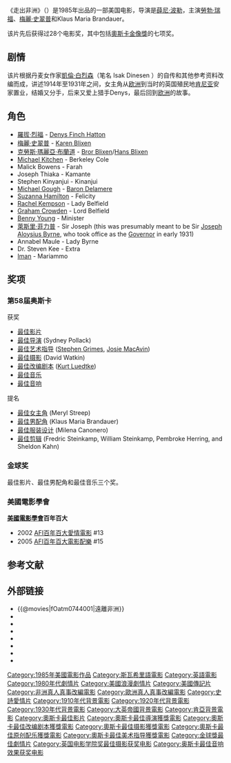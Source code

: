 {{Link style|time=2015-12-13T15:35:04+00:00}}
{{noteTA
|T=zh-hans:走出非洲;zh-hant:走出非洲;zh-hk:非洲之旅;zh-mo:非洲之旅;zh-tw:遠離非洲;
|1=zh-hans:走出非洲;zh-hant:走出非洲;zh-hk:非洲之旅;zh-mo:非洲之旅;zh-tw:遠離非洲;
|G1=Show
}}
{{Infobox Film
| name               = -{zh:走出非洲;zh-hans:走出非洲;zh-hant:走出非洲;zh-hk:非洲之旅;zh-mo:非洲之旅;zh-tw:遠離非洲;}-
| original_name      = {{lang|en|Out of Africa}}
| image              = Out of Africa.jpg
| caption            = 電影海報
| director           = [[薛尼·波勒|薛尼·波勒]]
| producer           = 薛尼·波勒
| writer             = Kurt Luedtke
| based_on           = Judith Thurman<br />[[Errol_Trzebinski|Errol Trzebinski]]<br />[[凱倫·白烈森|凱倫·白烈森]]
| starring           = [[勞勃·瑞福|勞勃·瑞福]]<br />[[梅麗·史翠普|梅麗·史翠普]]<br />[[高勞斯·馬利亞·布蘭度亞|高勞斯·馬利亞·布蘭度亞]]（[[:en:Klaus_Maria_Brandauer|Klaus Maria Brandauer]]）
| music              = [[约翰·巴瑞|约翰·巴瑞]]
| cinematography     = [[David_Watkin_(cinematographer)|David Watkin]]
| editing            = [[Fredric_Steinkamp|Fredric Steinkamp]]<br />[[William_Steinkamp|William Steinkamp]]<br />Pembroke Herring<br />[[Sheldon_Kahn|Sheldon Kahn]]<!--ordering of names is from Oscar nomination-->
| production_company = 
| distributor        = [[環球影業|環球影業]]
| released           = {{film date|1985|12|18}}：<br/>美國上映
| runtime            = 160 分鐘
| country            = {{美國電影產地}}
| language           = [[英語|英語]]<br/>[[斯瓦希里语|斯瓦希里语]]
| budget             = 約$3千1百萬美元
| gross              = US$87,071,205
| cn_name            = 走出非洲
| hk_name            = 非洲之旅
| tw_name            = 遠離非洲
}}
《走出非洲》（{{lang-en|'''''Out of Africa'''''}}）是1985年出品的一部美国电影，导演是[[薛尼·波勒|薛尼·波勒]]，主演[[勞勃·瑞福|勞勃·瑞福]]、[[梅麗·史翠普|梅麗·史翠普]]和Klaus Maria Brandauer。

该片先后获得过28个电影奖，其中包括[[奧斯卡金像獎|奧斯卡金像獎]]的七项奖。

== 剧情 ==
该片根据丹麦女作家[[凱倫·白烈森|凱倫·白烈森]]（笔名 Isak Dinesen ）的自传和其他参考资料改编而成，讲述1914年至1931年之间，女主角从[[欧洲|欧洲]]到当时的英国殖民地[[肯尼亚|肯尼亚]]安家置业，结婚又分手，后来又爱上猎手Denys，最后回到[[欧洲|欧洲]]的故事。

== 角色 ==
*[[羅拔·烈福|羅拔·烈福]] - [[Denys_Finch_Hatton|Denys Finch Hatton]]
*[[梅麗·史翠普|梅麗·史翠普]] - [[凱倫·白烈森|Karen Blixen]]
*[[:en:Klaus_Maria_Brandauer|克勞斯·瑪麗亞·布蘭道]] - [[Bror_von_Blixen-Finecke|Bror Blixen]]/[[Hans_von_Blixen-Finecke|Hans Blixen]]
*[[Michael_Kitchen|Michael Kitchen]] - Berkeley Cole
* Malick Bowens - Farah
* Joseph Thiaka - Kamante
* Stephen Kinyanjui - Kinanjui
*[[Michael_Gough|Michael Gough]] - [[Hugh_Cholmondeley,_3rd_Baron_Delamere|Baron Delamere]]
*[[Suzanna_Hamilton|Suzanna Hamilton]] - Felicity
*[[Rachel_Kempson|Rachel Kempson]] - Lady Belfield
*[[Graham_Crowden|Graham Crowden]] - Lord Belfield
*[[Benny_Young|Benny Young]] - Minister
*[[:en:Leslie_Phillips|萊斯里·菲力普]] - Sir Joseph (this was presumably meant to be Sir [[Joseph_Aloysius_Byrne|Joseph Aloysius Byrne]], who took office as the [[Governor|Governor]] in early 1931)
* Annabel Maule - Lady Byrne
* Dr. Steven Kee  - Extra
*[[:en:Iman_(model)|Iman]] - Mariammo

== 奖项 ==
===第58届奥斯卡===
;获奖
* [[奥斯卡最佳影片|最佳影片]]
* [[奥斯卡最佳导演|最佳导演]] (Sydney Pollack)
* [[奥斯卡最佳艺术指导|最佳艺术指导]] ([[Stephen_Grimes|Stephen Grimes]], [[Josie_MacAvin|Josie MacAvin]])
* [[奥斯卡最佳摄影|最佳摄影]] (David Watkin)
* [[奥斯卡最佳改编剧本|最佳改编剧本]] ([[Kurt_Luedtke|Kurt Luedtke]])
* [[奥斯卡最佳原创音乐奖|最佳音乐]]
* [[奧斯卡最佳音響獎|最佳音响]]
;提名
* [[奥斯卡最佳女主角|最佳女主角]] (Meryl Streep)
* [[奥斯卡最佳男配角|最佳男配角]] (Klaus Maria Brandauer)
* [[奥斯卡最佳服装设计|最佳服装设计]] (Milena Canonero)
* [[奥斯卡最佳影片剪辑奖|最佳剪辑]] (Fredric Steinkamp, William Steinkamp, Pembroke Herring, and Sheldon Kahn)

===金球奖===
最佳影片、最佳男配角和最佳音乐三个奖。

===美國電影學會===
'''[[美國電影學會|美國電影學會]]百年百大'''
*2002 [[AFI百年百大愛情電影|AFI百年百大愛情電影]] #13
*2005 [[AFI百年百大電影配樂|AFI百年百大電影配樂]] #15

== 参考文献 ==
{{Reflist}}

==外部链接==
*{{@movies|fOatm0744001|遠離非洲}}
*{{douban}}
*{{Mtime|14863|走出非洲}}
*{{Amg movie|36787}}
*{{rotten-tomatoes|out_of_africa}}
*{{mojo title|outofafrica}}
*{{Tcmdb title|19122}}
*{{imdb title|0089755}}

{{金球奖最佳剧情片}}
{{奥斯卡最佳影片奖}}
{{金球奖最佳原创配乐奖}}
{{DEFAULTSORT:Out of Africa}}
[[Category:1985年美國電影作品|Category:1985年美國電影作品]]
[[Category:斯瓦希里語電影|Category:斯瓦希里語電影]]
[[Category:英語電影|Category:英語電影]]
[[Category:1980年代劇情片|Category:1980年代劇情片]]
[[Category:美國浪漫劇情片|Category:美國浪漫劇情片]]
[[Category:美國傳記片|Category:美國傳記片]]
[[Category:非洲真人真事改編電影|Category:非洲真人真事改編電影]]
[[Category:歐洲真人真事改編電影|Category:歐洲真人真事改編電影]]
[[Category:史詩愛情片|Category:史詩愛情片]]
[[Category:1910年代背景電影|Category:1910年代背景電影]]
[[Category:1920年代背景電影|Category:1920年代背景電影]]
[[Category:1930年代背景電影|Category:1930年代背景電影]]
[[Category:大英帝國背景電影|Category:大英帝國背景電影]]
[[Category:肯亞背景電影|Category:肯亞背景電影]]
[[Category:奧斯卡最佳影片|Category:奧斯卡最佳影片]]
[[Category:奧斯卡最佳導演獲獎電影|Category:奧斯卡最佳導演獲獎電影]]
[[Category:奧斯卡最佳改编剧本獲獎電影|Category:奧斯卡最佳改编剧本獲獎電影]]
[[Category:奧斯卡最佳摄影獲獎電影|Category:奧斯卡最佳摄影獲獎電影]]
[[Category:奧斯卡最佳原创配乐獲獎電影|Category:奧斯卡最佳原创配乐獲獎電影]]
[[Category:奧斯卡最佳美术指导獲獎電影|Category:奧斯卡最佳美术指导獲獎電影]]
[[Category:金球獎最佳劇情片|Category:金球獎最佳劇情片]]
[[Category:英国电影学院奖最佳摄影获奖电影|Category:英国电影学院奖最佳摄影获奖电影]]
[[Category:奥斯卡最佳音响效果获奖电影|Category:奥斯卡最佳音响效果获奖电影]]